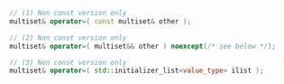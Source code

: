 ```cpp
// (1) Non const version only
multiset& operator=( const multiset& other );

// (2) Non const version only
multiset& operator=( multiset&& other ) noexcept(/* see below */);

// (3) Non const version only
multiset& operator=( std::initializer_list<value_type> ilist );
```
